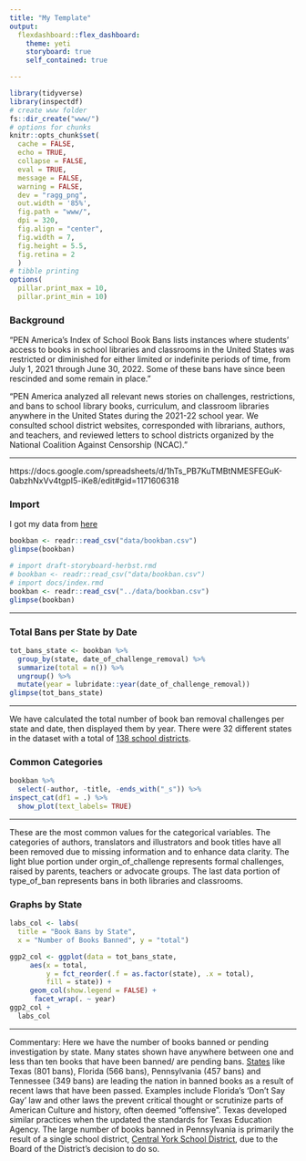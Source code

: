 ```yaml
---
title: "My Template"
output: 
  flexdashboard::flex_dashboard:
    theme: yeti
    storyboard: true
    self_contained: true

---
```


```r
library(tidyverse) 
library(inspectdf)
# create www folder
fs::dir_create("www/")
# options for chunks
knitr::opts_chunk$set(
  cache = FALSE,
  echo = TRUE,
  collapse = FALSE,
  eval = TRUE,
  message = FALSE,
  warning = FALSE,
  dev = "ragg_png",
  out.width = '85%',
  fig.path = "www/",
  dpi = 320,
  fig.align = "center",
  fig.width = 7,
  fig.height = 5.5,
  fig.retina = 2
  )
# tibble printing
options(
  pillar.print_max = 10, 
  pillar.print_min = 10)
```


### Background {data-commentary-width=350}

"PEN America's Index of School Book Bans lists instances where students' access to books in school libraries and classrooms in the United States was restricted or diminished for either limited or indefinite periods of time, from July 1, 2021 through June 30, 2022. Some of these bans have since been rescinded and some remain in place."		

"PEN America analyzed all relevant news stories on challenges, restrictions, and bans to school library books, curriculum, and classroom libraries anywhere in the United States during the 2021-22 school year. We consulted school district websites, corresponded with librarians, authors, and teachers, and reviewed letters to school districts organized by the National Coalition Against Censorship (NCAC)." 

*** 

https://docs.google.com/spreadsheets/d/1hTs_PB7KuTMBtNMESFEGuK-0abzhNxVv4tgpI5-iKe8/edit#gid=1171606318

### Import {data-commentary-width=350}

I got my data from [here](https://docs.google.com/spreadsheets/d/1hTs_PB7KuTMBtNMESFEGuK-0abzhNxVv4tgpI5-iKe8/edit#gid=1171606318)

```r
bookban <- readr::read_csv("data/bookban.csv")
glimpse(bookban)
```
  
  
  
  
```r
# import draft-storyboard-herbst.rmd
# bookban <- readr::read_csv("data/bookban.csv")
# import docs/index.rmd
bookban <- readr::read_csv("../data/bookban.csv")
glimpse(bookban)
```


*** 

### Total Bans per State by Date {data-commentary-width=350}


```r
tot_bans_state <- bookban %>% 
  group_by(state, date_of_challenge_removal) %>% 
  summarize(total = n()) %>% 
  ungroup() %>% 
  mutate(year = lubridate::year(date_of_challenge_removal))
glimpse(tot_bans_state)
```

***

We have calculated the total number of book ban removal challenges per state and date, then displayed them by year. There were 32 different states in the dataset with a total of [138 school districts](https://pen.org/report/banned-usa-growing-movement-to-censor-books-in-schools/). 

### Common Categories {data-commentary-width=350}

```r
bookban %>% 
  select(-author, -title, -ends_with("_s")) %>% 
inspect_cat(df1 = .) %>%
  show_plot(text_labels= TRUE)

```


***

These are the most common values for the categorical variables. The categories of authors, translators and illustrators and book titles have all been removed due to missing information and to enhance data clarity. The light blue portion under orgin_of_challenge represents formal challenges, raised by parents, teachers or advocate groups. The last data portion of type_of_ban represents bans in both libraries and classrooms. 


### Graphs by State  


```r
labs_col <- labs(
  title = "Book Bans by State",
  x = "Number of Books Banned", y = "total")

ggp2_col <- ggplot(data = tot_bans_state, 
     aes(x = total, 
         y = fct_reorder(.f = as.factor(state), .x = total),
         fill = state)) + 
     geom_col(show.legend = FALSE) +
      facet_wrap(. ~ year)
ggp2_col + 
  labs_col
```

***
Commentary: Here we have the number of books banned or pending investigation by state. Many states shown have anywhere between one and less than ten books that have been banned/ are pending bans. [States](https://brooklyneagle.com/articles/2022/09/29/banned-in-the-usa-where-are-book-bans-happening/) like Texas (801 bans), Florida (566 bans), Pennsylvania (457 bans) and Tennessee (349 bans) are leading the nation in banned books as a result of recent laws that have been passed. Examples include Florida's 'Don't Say Gay' law and other laws the prevent critical thought or scrutinize parts of American Culture and history, often deemed "offensive". Texas developed similar practices when the updated the standards for Texas Education Agency.  The large number of books banned in Pennsylvania is primarily the result of a single school district, [Central York School District](https://observer-reporter.com/news/pennsylvania-ranks-third-in-states-with-most-banned-books/article_c4aa3238-39c6-11ed-91d9-2f50f8dbee45.html#:~:text=%E2%80%9CThe%20list%20of%20books%20that,%20about%20a%20black%20protagonist.%E2%80%9D),  due to the Board of the District's decision to do so.  
